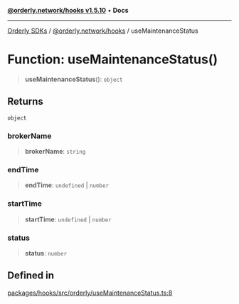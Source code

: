 [**@orderly.network/hooks v1.5.10**](/sdks/tech-doc/@orderly.network/hooks/README) • **Docs**

***

[Orderly SDKs](/sdks/tech-doc/packages) / [@orderly.network/hooks](/sdks/tech-doc/@orderly.network/hooks/README) / useMaintenanceStatus

# Function: useMaintenanceStatus()

> **useMaintenanceStatus**(): `object`

## Returns

`object`

### brokerName

> **brokerName**: `string`

### endTime

> **endTime**: `undefined` \| `number`

### startTime

> **startTime**: `undefined` \| `number`

### status

> **status**: `number`

## Defined in

[packages/hooks/src/orderly/useMaintenanceStatus.ts:8](https://github.com/OrderlyNetwork/js-sdk/blob/554ae704783e3b83c40bb234a899e8f02987d9b6/packages/hooks/src/orderly/useMaintenanceStatus.ts#L8)
